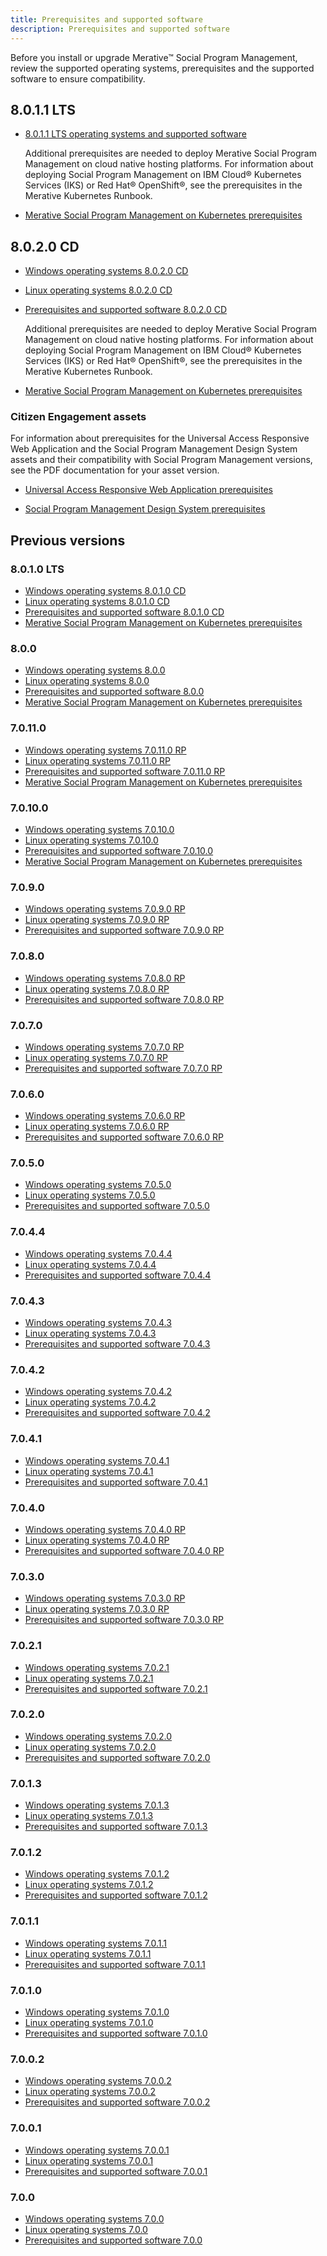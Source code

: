 ```yaml
---
title: Prerequisites and supported software
description: Prerequisites and supported software
---
```


Before you install or upgrade Merative™ Social Program Management, review the supported operating systems, prerequisites and the supported software to ensure compatibility.

## 8.0.1.1 LTS

* [8.0.1.1 LTS operating systems and supported software](/8011)

  Additional prerequisites are needed to deploy Merative Social Program Management on cloud native hosting platforms. For information about deploying Social Program Management on IBM Cloud® Kubernetes Services (IKS) or Red Hat® OpenShift®, see the prerequisites in the Merative Kubernetes Runbook.

* [Merative Social Program Management on Kubernetes prerequisites](https://merative.github.io/spm-kubernetes/prereq/prereq)

## 8.0.2.0 CD

* [Windows operating systems 8.0.2.0 CD](/pdf/prereqs/8020CD-windows.pdf)
* [Linux operating systems 8.0.2.0 CD](/pdf/prereqs/8020CD-linux.pdf)
* [Prerequisites and supported software 8.0.2.0 CD](/pdf/prereqs/8020CD-software.pdf)

  Additional prerequisites are needed to deploy Merative Social Program Management on cloud native hosting platforms. For information about deploying Social Program Management on IBM Cloud® Kubernetes Services (IKS) or Red Hat® OpenShift®, see the prerequisites in the Merative Kubernetes Runbook.

* [Merative Social Program Management on Kubernetes prerequisites](https://merative.github.io/spm-kubernetes/prereq/prereq)

### Citizen Engagement assets

For information about prerequisites for the Universal Access Responsive Web Application and the Social Program Management Design System assets and
their compatibility with Social Program Management versions, see the PDF documentation for your asset version.

* [Universal Access Responsive Web Application prerequisites](./pdf-documentation)

* [Social Program Management Design System prerequisites](./pdf-documentation)

## Previous versions

### 8.0.1.0 LTS

* [Windows operating systems 8.0.1.0 CD](/pdf/prereqs/8010CD-windows.pdf)
* [Linux operating systems 8.0.1.0 CD](/pdf/prereqs/8010CD-linux.pdf)
* [Prerequisites and supported software 8.0.1.0 CD](/pdf/prereqs/8010CD-software.pdf)
* [Merative Social Program Management on Kubernetes prerequisites](https://merative.github.io/spm-kubernetes/prereq/prereq)

### 8.0.0

* [Windows operating systems 8.0.0](/pdf/prereqs/8000-windows.pdf)
* [Linux operating systems 8.0.0](/pdf/prereqs/8000-linux.pdf)
* [Prerequisites and supported software 8.0.0](/pdf/prereqs/8000-software.pdf)
* [Merative Social Program Management on Kubernetes prerequisites](https://merative.github.io/spm-kubernetes/prereq/prereq)

### 7.0.11.0

* [Windows operating systems 7.0.11.0 RP](/pdf/prereqs/70110RP-windows.pdf)
* [Linux operating systems 7.0.11.0 RP](/pdf/prereqs/70110RP-linux.pdf)
* [Prerequisites and supported software 7.0.11.0 RP](/pdf/prereqs/70110RP-software.pdf)
* [Merative Social Program Management on Kubernetes prerequisites](https://merative.github.io/spm-kubernetes/prereq/prereq)

### 7.0.10.0

* [Windows operating systems 7.0.10.0](/pdf/prereqs/70100-windows.pdf)
* [Linux operating systems 7.0.10.0](/pdf/prereqs/70100-linux.pdf)
* [Prerequisites and supported software 7.0.10.0](/pdf/prereqs/70100-software.pdf)
* [Merative Social Program Management on Kubernetes prerequisites](https://merative.github.io/spm-kubernetes/prereq/prereq)

### 7.0.9.0

* [Windows operating systems 7.0.9.0 RP](/pdf/prereqs/7090RP-windows.pdf)
* [Linux operating systems 7.0.9.0 RP](/pdf/prereqs/7090RP-linux.pdf)
* [Prerequisites and supported software 7.0.9.0 RP](/pdf/prereqs/7090RP-software.pdf)

### 7.0.8.0

* [Windows operating systems 7.0.8.0 RP](/pdf/prereqs/7080RP-windows.pdf)
* [Linux operating systems 7.0.8.0 RP](/pdf/prereqs/7080RP-linux.pdf)
* [Prerequisites and supported software 7.0.8.0 RP](/pdf/prereqs/7080RP-software.pdf)

### 7.0.7.0

* [Windows operating systems 7.0.7.0 RP](/pdf/prereqs/7070RP-windows.pdf)
* [Linux operating systems 7.0.7.0 RP](/pdf/prereqs/7070RP-linux.pdf)
* [Prerequisites and supported software 7.0.7.0 RP](/pdf/prereqs/7070RP-software.pdf)

### 7.0.6.0

* [Windows operating systems 7.0.6.0 RP](/pdf/prereqs/7060RP-windows.pdf)
* [Linux operating systems 7.0.6.0 RP](/pdf/prereqs/7060RP-linux.pdf)
* [Prerequisites and supported software 7.0.6.0 RP](/pdf/prereqs/7060RP-software.pdf)

### 7.0.5.0

* [Windows operating systems 7.0.5.0](/pdf/prereqs/7050-windows.pdf)
* [Linux operating systems 7.0.5.0](/pdf/prereqs/7050-linux.pdf)
* [Prerequisites and supported software 7.0.5.0](/pdf/prereqs/7050-software.pdf)

### 7.0.4.4

* [Windows operating systems 7.0.4.4](/pdf/prereqs/7044-windows.pdf)
* [Linux operating systems 7.0.4.4](/pdf/prereqs/7044-linux.pdf)
* [Prerequisites and supported software 7.0.4.4](/pdf/prereqs/7044-software.pdf)

### 7.0.4.3

* [Windows operating systems 7.0.4.3](/pdf/prereqs/7043-windows.pdf)
* [Linux operating systems 7.0.4.3](/pdf/prereqs/7043-linux.pdf)
* [Prerequisites and supported software 7.0.4.3](/pdf/prereqs/7043-software.pdf)

### 7.0.4.2

* [Windows operating systems 7.0.4.2](/pdf/prereqs/7042-windows.pdf)
* [Linux operating systems 7.0.4.2](/pdf/prereqs/7042-linux.pdf)
* [Prerequisites and supported software 7.0.4.2](/pdf/prereqs/7042-software.pdf)

### 7.0.4.1

* [Windows operating systems 7.0.4.1](/pdf/prereqs/7041-windows.pdf)
* [Linux operating systems 7.0.4.1](/pdf/prereqs/7041-linux.pdf)
* [Prerequisites and supported software 7.0.4.1](/pdf/prereqs/7041-software.pdf)

### 7.0.4.0

* [Windows operating systems 7.0.4.0 RP](/pdf/prereqs/7040RP-windows.pdf)
* [Linux operating systems 7.0.4.0 RP](/pdf/prereqs/7040RP-linux.pdf)
* [Prerequisites and supported software 7.0.4.0 RP](/pdf/prereqs/7040RP-software.pdf)

### 7.0.3.0

* [Windows operating systems 7.0.3.0 RP](/pdf/prereqs/7030RP-windows.pdf)
* [Linux operating systems 7.0.3.0 RP](/pdf/prereqs/7030RP-linux.pdf)
* [Prerequisites and supported software 7.0.3.0 RP](/pdf/prereqs/7030RP-software.pdf)

### 7.0.2.1

* [Windows operating systems 7.0.2.1](/pdf/prereqs/7021-windows.pdf)
* [Linux operating systems 7.0.2.1](/pdf/prereqs/7021-linux.pdf)
* [Prerequisites and supported software 7.0.2.1](/pdf/prereqs/7021-software.pdf)

### 7.0.2.0

* [Windows operating systems 7.0.2.0](/pdf/prereqs/7020-windows.pdf)
* [Linux operating systems 7.0.2.0](/pdf/prereqs/7020-linux.pdf)
* [Prerequisites and supported software 7.0.2.0](/pdf/prereqs/7020-software.pdf)

### 7.0.1.3

* [Windows operating systems 7.0.1.3](/pdf/prereqs/7013-windows.pdf)
* [Linux operating systems 7.0.1.3](/pdf/prereqs/7013-linux.pdf)
* [Prerequisites and supported software 7.0.1.3](/pdf/prereqs/7013-software.pdf)

### 7.0.1.2

* [Windows operating systems 7.0.1.2](/pdf/prereqs/7012-windows.pdf)
* [Linux operating systems 7.0.1.2](/pdf/prereqs/7012-linux.pdf)
* [Prerequisites and supported software 7.0.1.2](/pdf/prereqs/7012-software.pdf)

### 7.0.1.1

* [Windows operating systems 7.0.1.1](/pdf/prereqs/7011-windows.pdf)
* [Linux operating systems 7.0.1.1](/pdf/prereqs/7011-linux.pdf)
* [Prerequisites and supported software 7.0.1.1](/pdf/prereqs/7011-software.pdf)

### 7.0.1.0

* [Windows operating systems 7.0.1.0](/pdf/prereqs/7010-windows.pdf)
* [Linux operating systems 7.0.1.0](/pdf/prereqs/7010-linux.pdf)
* [Prerequisites and supported software 7.0.1.0](/pdf/prereqs/7010-software.pdf)

### 7.0.0.2

* [Windows operating systems 7.0.0.2](/pdf/prereqs/7002-windows.pdf)
* [Linux operating systems 7.0.0.2](/pdf/prereqs/7002-linux.pdf)
* [Prerequisites and supported software 7.0.0.2](/pdf/prereqs/7002-software.pdf)

### 7.0.0.1

* [Windows operating systems 7.0.0.1](/pdf/prereqs/7001-windows.pdf)
* [Linux operating systems 7.0.0.1](/pdf/prereqs/7001-linux.pdf)
* [Prerequisites and supported software 7.0.0.1](/pdf/prereqs/7001-software.pdf)

### 7.0.0

* [Windows operating systems 7.0.0](/pdf/prereqs/7000-windows.pdf)
* [Linux operating systems 7.0.0](/pdf/prereqs/7000-linux.pdf)
* [Prerequisites and supported software 7.0.0](/pdf/prereqs/7000-software.pdf)
